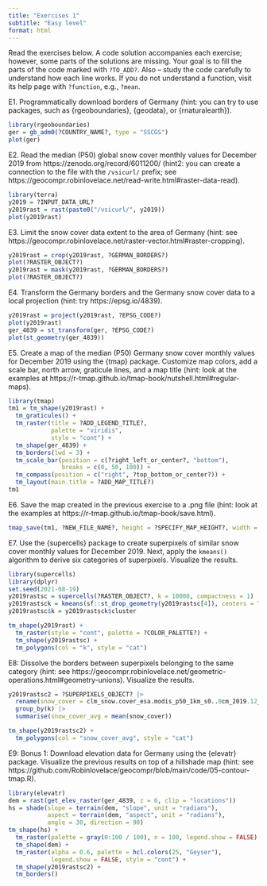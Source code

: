 ```yaml
---
title: "Exercises 1"
subtitle: "Easy level"
format: html
---
```


Read the exercises below. 
A code solution accompanies each exercise; however, some parts of the solutions are missing.
Your goal is to fill the parts of the code marked with `?TO_ADD?`.
Also -- study the code carefully to understand how each line works. 
If you do not understand a function, visit its help page with `?function`, e.g., `?mean`.

E1. Programmatically download borders of Germany (hint: you can try to use packages, such as {rgeoboundaries}, {geodata}, or {rnaturalearth}).

```r
library(rgeoboundaries)
ger = gb_adm0(?COUNTRY_NAME?, type = "SSCGS")
plot(ger)
```

E2. Read the median (P50) global snow cover monthly values for December 2019 from  https://zenodo.org/record/6011200/ (hint2: you can create a connection to the file with the `/vsicurl/` prefix; see https://geocompr.robinlovelace.net/read-write.html#raster-data-read).

```r
library(terra)
y2019 = ?INPUT_DATA_URL?
y2019rast = rast(paste0("/vsicurl/", y2019))
plot(y2019rast)
```

E3. Limit the snow cover data extent to the area of Germany (hint: see https://geocompr.robinlovelace.net/raster-vector.html#raster-cropping).

```r
y2019rast = crop(y2019rast, ?GERMAN_BORDERS?)
plot(?RASTER_OBJECT?)
y2019rast = mask(y2019rast, ?GERMAN_BORDERS?)
plot(?RASTER_OBJECT?)
```

E4. Transform the Germany borders and the Germany snow cover data to a local projection (hint: try https://epsg.io/4839).

```r
y2019rast = project(y2019rast, ?EPSG_CODE?)
plot(y2019rast)
ger_4839 = st_transform(ger, ?EPSG_CODE?)
plot(st_geometry(ger_4839))
```

E5. Create a map of the median (P50) Germany snow cover monthly values for December 2019 using the {tmap} package. Customize map colors, add a scale bar, north arrow, graticule lines, and a map title (hint: look at the examples at https://r-tmap.github.io/tmap-book/nutshell.html#regular-maps).

```r
library(tmap)
tm1 = tm_shape(y2019rast) +
  tm_graticules() +
  tm_raster(title = ?ADD_LEGEND_TITLE?,
            palette = "viridis",
            style = "cont") +
  tm_shape(ger_4839) +
  tm_borders(lwd = 3) +
  tm_scale_bar(position = c(?right_left_or_center?, "bottom"),
               breaks = c(0, 50, 100)) +
  tm_compass(position = c("right", ?top_bottom_or_center?)) +
  tm_layout(main.title = ?ADD_MAP_TITLE?)
tm1
```

E6. Save the map created in the previous exercise to a .png file (hint: look at the examples at https://r-tmap.github.io/tmap-book/save.html).

```r
tmap_save(tm1, ?NEW_FILE_NAME?, height = ?SPECIFY_MAP_HEIGHT?, width = 1000, dpi = 150)
```

E7. Use the {supercells} package to create superpixels of similar snow cover monthly values for December 2019. 
Next, apply the `kmeans()` algorithm to derive six categories of superpixels. 
Visualize the results.

```r
library(supercells)
library(dplyr)
set.seed(2021-08-19)
y2019rastsc = supercells(?RASTER_OBJECT?, k = 10000, compactness = 1)
y2019rastsck = kmeans(sf::st_drop_geometry(y2019rastsc[4]), centers = ?HOW_MANY_CLUSTERS?)
y2019rastsc$k = y2019rastsck$cluster

tm_shape(y2019rast) +
  tm_raster(style = "cont", palette = ?COLOR_PALETTE?) +
  tm_shape(y2019rastsc) +
  tm_polygons(col = "k", style = "cat")
```

E8: Dissolve the borders between superpixels belonging to the same category (hint: see https://geocompr.robinlovelace.net/geometric-operations.html#geometry-unions).
Visualize the results.

```r
y2019rastsc2 = ?SUPERPIXELS_OBJECT? |> 
  rename(snow_cover = clm_snow.cover_esa.modis_p50_1km_s0..0cm_2019.12_epsg4326_v1) |> 
  group_by(k) |> 
  summarise(snow_cover_avg = mean(snow_cover))

tm_shape(y2019rastsc2) +
  tm_polygons(col = "snow_cover_avg", style = "cat")
```

E9: Bonus 1: Download elevation data for Germany using the {elevatr} package. 
Visualize the previous results on top of a hillshade map (hint: see https://github.com/Robinlovelace/geocompr/blob/main/code/05-contour-tmap.R).

```r
library(elevatr)
dem = rast(get_elev_raster(ger_4839, z = 6, clip = "locations"))
hs = shade(slope = terrain(dem, "slope", unit = "radians"), 
           aspect = terrain(dem, "aspect", unit = "radians"),
           angle = 30, direction = 90)
tm_shape(hs) +
  tm_raster(palette = gray(0:100 / 100), n = 100, legend.show = FALSE) +
  tm_shape(dem) +
  tm_raster(alpha = 0.6, palette = hcl.colors(25, "Geyser"), 
            legend.show = FALSE, style = "cont") +
  tm_shape(y2019rastsc2) +
  tm_borders()
```
